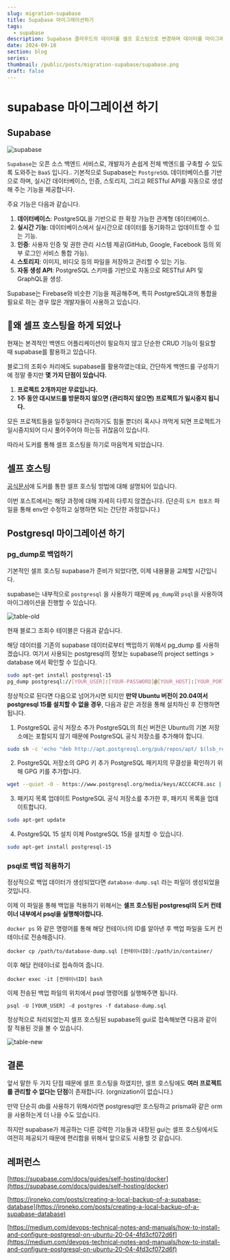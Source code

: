 ---
slug: migration-supabase
title: Supabase 마이그레이션하기
tags:
  - supabase
description: Supabase 클라우드의 데이터를 셀프 호스팅으로 변경하며 데이터를 마이그레이션 해봅시다.
date: 2024-09-18
section: blog
series:
thumbnail: /public/posts/migration-supabase/supabase.png
draft: false
---

# supabase 마이그레이션 하기

## Supabase

![supabase](/public/posts/migration-supabase/supabase.png)

`Supabase`는 오픈 소스 백엔드 서비스로, 개발자가 손쉽게 전체 백엔드를 구축할 수 있도록 도와주는 `BaaS` 입니다.. 기본적으로 Supabase는 `PostgreSQL` 데이터베이스를 기반으로 하며, 실시간 데이터베이스, 인증, 스토리지, 그리고 RESTful API를 자동으로 생성해 주는 기능을 제공합니다.

주요 기능은 다음과 같습니다.

1. **데이터베이스**: PostgreSQL을 기반으로 한 확장 가능한 관계형 데이터베이스.
2. **실시간 기능**: 데이터베이스에서 실시간으로 데이터를 동기화하고 업데이트할 수 있는 기능.
3. **인증**: 사용자 인증 및 권한 관리 시스템 제공(GitHub, Google, Facebook 등의 외부 로그인 서비스 통합 가능).
4. **스토리지**: 이미지, 비디오 등의 파일을 저장하고 관리할 수 있는 기능.
5. **자동 생성 API**: PostgreSQL 스키마를 기반으로 자동으로 RESTful API 및 GraphQL을 생성.

Supabase는 Firebase와 비슷한 기능을 제공해주며, 특히 PostgreSQL과의 통합을 필요로 하는 경우 많은 개발자들이 사용하고 있습니다.

## 왜 셀프 호스팅을 하게 되었나

현재는 본격적인 백엔드 어플리케이션이 필요하지 않고 단순한 CRUD 기능이 필요할 때 supabase를 활용하고 있습니다.

블로그의 조회수 처리에도 supabase를 활용하였는데요, 간단하게 백엔드를 구성하기에 정말 좋지만 **몇 가지 단점이 있습니다.**

1. **프로젝트 2개까지만 무료입니다.**
2. **1주 동안 대시보드를 방문하지 않으면 (관리하지 않으면) 프로젝트가 일시중지 됩니다.**

모든 프로젝트들을 일주일마다 관리하기도 힘들 뿐더러 혹시나 까먹게 되면 프로젝트가 일시중지되어 다시 풀어주어야 하는등 귀찮음이 있습니다.

따라서 도커를 통해 셀프 호스팅을 하기로 마음먹게 되었습니다.

## 셀프 호스팅

[공식문서](https://supabase.com/docs/guides/self-hosting/docker)에 도커를 통한 셀프 호스팅 방법에 대해 설명되어 있습니다.

이번 포스트에서는 해당 과정에 대해 자세히 다루지 않겠습니다. (단순히 `도커 컴포즈` 파일을 통해 env만 수정하고 실행하면 되는 간단한 과정입니다.)

## Postgresql 마이그레이션 하기

### pg_dump로 백업하기

기본적인 셀프 호스팅 supabase가 준비가 되었다면, 이제 내용물을 교체할 시간입니다.

supabase는 내부적으로 `postgresql` 을 사용하기 때문에 `pg_dump`와 `psql`을 사용하여 마이그레이션을 진행할 수 있습니다.

![table-old](/public/posts/migration-supabase/table-old.png)

현재 블로그 조회수 테이블은 다음과 같습니다.

해당 데이터를 기존의 supabase 데이터로부터 백업하기 위해서 pg_dump 를 사용하겠습니다.
여기서 사용되는 postgresql의 정보는 supabase의 project settings > database 에서 확인할 수 있습니다.

```bash title="pg_dump"
sudo apt-get install postgresql-15
pg_dump postgresql://[YOUR_USER]:[YOUR-PASSWORD]@[YOUR_HOST]:[YOUR_PORT]/postgres > database-dump.sql
```

정상적으로 된다면 다음으로 넘어가시면 되지만 **만약 Ubuntu 버전이 20.04여서 postgresql 15를 설치할 수 없을 경우**, 다음과 같은 과정을 통해 설치하신 후 진행하면 됩니다.

1. PostgreSQL 공식 저장소 추가
   PostgreSQL의 최신 버전은 Ubuntu의 기본 저장소에는 포함되지 않기 때문에 PostgreSQL 공식 저장소를 추가해야 합니다.

```bash title="PostgreSQL 공식 저장소 추가 명령"
sudo sh -c 'echo "deb http://apt.postgresql.org/pub/repos/apt/ $(lsb_release -cs)-pgdg main" > /etc/apt/sources.list.d/pgdg.list'
```

2. PostgreSQL 저장소의 GPG 키 추가
   PostgreSQL 패키지의 무결성을 확인하기 위해 GPG 키를 추가합니다.

```bash title="PostgreSQL 저장소의 GPG 키 추가"
wget --quiet -O - https://www.postgresql.org/media/keys/ACCC4CF8.asc | sudo apt-key add -
```

3. 패키지 목록 업데이트
   PostgreSQL 공식 저장소를 추가한 후, 패키지 목록을 업데이트합니다.

```bash title="패키지 목록 업데이트"
sudo apt-get update
```

4. PostgreSQL 15 설치
   이제 PostgreSQL 15을 설치할 수 있습니다.

```bash title="PostgreSQL 15 설치"
sudo apt-get install postgresql-15
```

### psql로 백업 적용하기

정상적으로 백업 데이터가 생성되었다면 `database-dump.sql` 라는 파일이 생성되었을 것입니다.

이제 이 파일을 통해 백업을 적용하기 위해서는 **셀프 호스팅된 postgresql의 도커 컨테이너 내부에서 psql을 실행해야합니다.**

`docker ps` 와 같은 명령어를 통해 해당 컨테이너의 ID를 알아낸 후 백업 파일을 도커 컨테이너로 전송해줍니다.

```bash title="도커 컨테이너로 파일 전송"
docker cp /path/to/database-dump.sql [컨테이너ID]:/path/in/container/
```

이후 해당 컨테이너로 접속하여 줍니다.

```bash title="도커 컨테이너 접속"
docker exec -it [컨테이너ID] bash
```

이제 전송된 백업 파일의 위치에서 psql 명령어를 실행해주면 됩니다.

```bash title="psql"
psql -U [YOUR_USER] -d postgres -f database-dump.sql
```

정상적으로 처리되었는지 셀프 호스팅된 supabase의 gui로 접속해보면 다음과 같이 잘 적용된 것을 볼 수 있습니다.

![table-new](/public/posts/migration-supabase/table-new.png)

## 결론

앞서 말한 두 가지 단점 때문에 셀프 호스팅을 하였지만, 셀프 호스팅에도 **여러 프로젝트를 관리할 수 없다는 단점**이 존재합니다. (orgnization이 없습니다.)

만약 단순히 db를 사용하기 위해서라면 postgresql만 호스팅하고 prisma와 같은 orm을 사용하는게 더 나을 수도 있습니다.

하지만 supabase가 제공하는 다른 강력한 기능들과 내장된 gui는 셀프 호스팅에서도 여전히 제공되기 때문에 편리함을 위해서 앞으로도 사용할 것 같습니다.

## 레퍼런스

[https://supabase.com/docs/guides/self-hosting/docker](https://supabase.com/docs/guides/self-hosting/docker)

[https://ironeko.com/posts/creating-a-local-backup-of-a-supabase-database](https://ironeko.com/posts/creating-a-local-backup-of-a-supabase-database)

[https://medium.com/devops-technical-notes-and-manuals/how-to-install-and-configure-postgresql-on-ubuntu-20-04-4fd3cf072d6f](https://medium.com/devops-technical-notes-and-manuals/how-to-install-and-configure-postgresql-on-ubuntu-20-04-4fd3cf072d6f)
